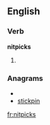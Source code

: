 ==English==

===Verb===
'''nitpicks'''

# {{third-person singular of|[[nitpick]]}}

===Anagrams===
* {{alphagram|ciiknpst}}
* [[stickpin#English|stickpin]]

[[fr:nitpicks]]